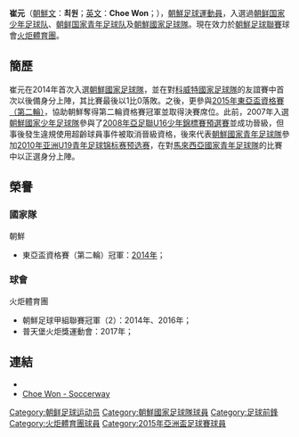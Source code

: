 {{Infobox Football biography
| playername     = 崔元<br>최원
| fullname       = 崔元<br>최원
| nickname       = 
| image          = 
| dateofbirth    = {{Birth date and age|1992|11|25}}
| cityofbirth    = [[朝鮮|朝鮮]]
| countryofbirth = 
| height         = {{height|m=1.80}}
| currentclub    = [[火炬體育團|火炬體育團]]
| clubnumber     = 
| position       = [[前鋒_(足球)|前鋒]] 
| youthyears1    =
| youthclubs1    =
| years1 = 2013-
| clubs1 =  [[火炬體育團|火炬體育團]]
| caps1 = ?
| goals1 = ?
| years2 = 
| clubs2 =  
| caps2 = 
| goals2 = 
| nationalyears1 = 2007
| nationalteam1 = [[朝鲜国家少年足球队|朝鲜国家少年足球队]]
| nationalcaps1 = 2
| nationalgoals1= 0
| nationalyears2 = 2009
| nationalteam2 = [[朝鲜国家青年足球队|朝鲜国家青年足球队]]
| nationalcaps2 = 1
| nationalgoals2= 0
| nationalyears3 = 2014-
| nationalteam3 = [[朝鲜国家足球队|朝鲜国家足球队]]
| nationalcaps3 = 6
| nationalgoals3= 0
| pcupdate = 2015年1月4日
| ntupdate = 2015年1月4日
}}

'''崔元'''（[[朝鮮文|朝鮮文]]：'''최원'''；[[英文|英文]]：'''Choe Won'''；{{bd|1992年|11月25日}}），[[朝鮮|朝鮮]][[足球|足球]][[運動員|運動員]]，入選過[[朝鲜国家少年足球队|朝鲜国家少年足球队]]、[[朝鲜国家青年足球队|朝鲜国家青年足球队]]及[[朝鮮國家足球隊|朝鮮國家足球隊]]。現在效力於[[朝鮮足球聯賽|朝鮮足球聯賽]]球會[[火炬體育團|火炬體育團]]。

==簡歷==

崔元在2014年首次入選[[朝鮮國家足球隊|朝鮮國家足球隊]]，並在對[[科威特國家足球隊|科威特國家足球隊]]的友誼賽中首次以後備身分上陣，其比賽最後以1比0落敗。之後，更參與[[2015年東亞盃|2015年東亞盃資格賽（第二輪）]]，協助朝鮮奪得第二輪資格賽冠軍並取得決賽席位。此前，2007年入選[[朝鮮國家少年足球隊|朝鮮國家少年足球隊]]參與了[[2008年亞足聯U16少年錦標賽預選賽|2008年亞足聯U16少年錦標賽預選賽]]並成功晉級，但事後發生違規使用超齡球員事件被取消晉級資格，後來代表[[朝鮮國家青年足球隊|朝鮮國家青年足球隊]]參加[[2010年亚洲U19青年足球锦标赛预选赛|2010年亚洲U19青年足球锦标赛预选赛]]，在對[[馬來西亞國家青年足球隊|馬來西亞國家青年足球隊]]的比賽中以正選身分上陣。

==榮譽==

===國家隊===
;{{flagicon|PRK}}朝鮮
*東亞盃資格賽（第二輪）冠軍：[[2015年東亞盃|2014年]]；

===球會===
;{{flagicon|PRK}}火炬體育團
*朝鮮足球甲組聯賽冠軍（2）：2014年、2016年；
*普天堡火炬獎運動會：2017年；

== 連結 ==
* {{NFT player|pid=57802}}
* [http://int.soccerway.com/players/won-choe/390897/ Choe Won - Soccerway] {{Wayback|url=http://int.soccerway.com/players/won-choe/390897/ |date=20200314113400 }} {{en icon}}

{{2015年亞洲盃足球賽朝鮮參賽名單}}

{{DEFAULTSORT:Choe, Won}}
[[Category:朝鲜足球运动员|Category:朝鲜足球运动员]]
[[Category:朝鮮國家足球隊球員|Category:朝鮮國家足球隊球員]]
[[Category:足球前鋒|Category:足球前鋒]]
[[Category:火炬體育團球員|Category:火炬體育團球員]]
[[Category:2015年亞洲盃足球賽球員|Category:2015年亞洲盃足球賽球員]]